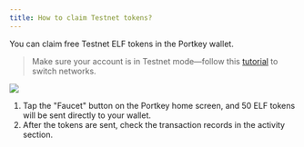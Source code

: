 ```yaml
---
title: How to claim Testnet tokens?
---
```


You can claim free Testnet ELF tokens in the Portkey wallet.

> Make sure your account is in Testnet mode—follow this [tutorial](/docs/How-to-receive-assets "") to switch networks.

<img src="/img/Claim-Testnet-Token.png" />

1. Tap the "Faucet" button on the Portkey home screen, and 50 ELF tokens will be sent directly to your wallet.
2. After the tokens are sent, check the transaction records in the activity section.
